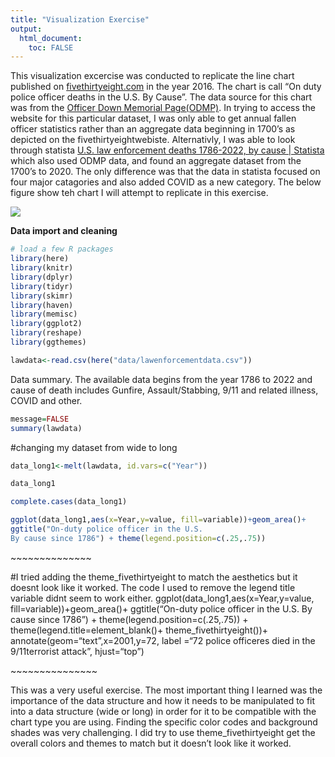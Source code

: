 ```yaml
---
title: "Visualization Exercise"
output:
  html_document:
    toc: FALSE
---
```


This visualization excercise was conducted to replicate the line chart published on [fivethirtyeight.com](https://fivethirtyeight.com/features/the-52-best-and-weirdest-charts-we-made-in-2016/) in the year 2016. The chart is call "On duty police officer deaths in the U.S. By Cause". The data source for this chart was from the [Officer Down Memorial Page(ODMP)](https://www.odmp.org/). In trying to access the website for this particular dataset, I was only able to get annual fallen officer statistics rather than an aggregate data beginning in 1700's as depicted on the fivethirtyeightwebiste. Alternativly, I was able to look through statista [U.S. law enforcement deaths 1786-2022, by cause \| Statista](https://www.statista.com/statistics/1070627/us-law-enforcement-deaths-by-cause-historical/#:~:text=Jun%2021%2C%202022%20Since%20the%201780s%2C%20over%2025%2C000,law%20enforcement%20deaths%20recorded%2C%20particularly%20before%20the%201930s.) which also used ODMP data, and found an aggregate dataset from the 1700's to 2020. The only difference was that the data in statista focused on four major catagories and also added COVID as a new category. The below figure show teh chart I will attempt to replicate in this exercise.

![](images/paste-7F085409.png)

**Data import and cleaning**

```r
# load a few R packages
library(here)
library(knitr)
library(dplyr)
library(tidyr)
library(skimr)
library(haven)
library(memisc)
library(ggplot2)
library(reshape)
library(ggthemes)
```

```r
lawdata<-read.csv(here("data/lawenforcementdata.csv"))
```

Data summary. The available data begins from the year 1786 to 2022 and cause of death includes Gunfire, Assault/Stabbing, 9/11 and related illness, COVID and other.

```r
message=FALSE
summary(lawdata)
```

#changing my dataset from wide to long

```r
data_long1<-melt(lawdata, id.vars=c("Year"))
```

```r
data_long1
```

```r
complete.cases(data_long1) 
```

```r
ggplot(data_long1,aes(x=Year,y=value, fill=variable))+geom_area()+
ggtitle("On-duty police officer in the U.S. 
By cause since 1786") + theme(legend.position=c(.25,.75))
```

\~\~\~\~\~\~\~\~\~\~\~\~\~\~

#I tried adding the theme_fivethirtyeight to match the aesthetics but it doesnt look like it worked. The code I used to remove the legend title variable didnt seem to work either. ggplot(data_long1,aes(x=Year,y=value, fill=variable))+geom_area()+ ggtitle("On-duty police officer in the U.S. By cause since 1786") + theme(legend.position=c(.25,.75)) + theme(legend.title=element_blank()+ theme_fivethirtyeight())+ annotate(geom="text",x=2001,y=72, label ="72 police officeres died in the 9/11terrorist attack", hjust="top")

\~\~\~\~\~\~\~\~\~\~\~\~\~\~\~

This was a very useful exercise. The most important thing I learned was the importance of the data structure and how it needs to be manipulated to fit into a data structure (wide or long) in order for it to be compatible with the chart type you are using. Finding the specific color codes and background shades was very challenging. I did try to use theme_fivethirtyeight get the overall colors and themes to match but it doesn't look like it worked.
